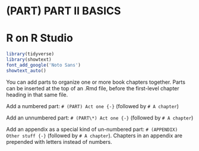 # (PART) PART II BASICS {-}
# R on R Studio {#ronrstudio}

```r
library(tidyverse)
library(showtext) 
font_add_google('Noto Sans')
showtext_auto()
```

You can add parts to organize one or more book chapters together. Parts can be inserted at the top of an .Rmd file, before the first-level chapter heading in that same file. 

Add a numbered part: `# (PART) Act one {-}` (followed by `# A chapter`)

Add an unnumbered part: `# (PART\*) Act one {-}` (followed by `# A chapter`)

Add an appendix as a special kind of un-numbered part: `# (APPENDIX) Other stuff {-}` (followed by `# A chapter`). Chapters in an appendix are prepended with letters instead of numbers.



